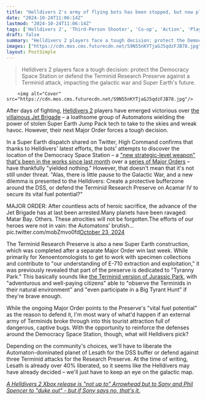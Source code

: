 ```yaml
---
title: "Helldivers 2's army of flying bots has been stopped, but now players face a tough decision - protect the Democracy Space Station or the Terminid version of Jurassic Park"
date: "2024-10-24T11:06:14Z"
lastmod: "2024-10-24T11:06:14Z"
tags: ['Helldivers 2', 'Third-Person Shooter', 'Co-op', 'Action', 'PlayStation', 'Major Order', 'Democracy Space Station', 'Terminid Research Preserve', 'Jet Brigade', 'Automatons']
draft: false
summary: "Helldivers 2 players face a tough decision: protect the Democracy Space Station or defend the Terminid Research Preserve against a Terminid attack, impacting the galactic war and Super Earth's future."
images: ["https://cdn.mos.cms.futurecdn.net/S9N55nKYTjaGJ5qdzFJB78.jpg"]
layout: PostSimple
---
```

> Helldivers 2 players face a tough decision: protect the Democracy Space Station or defend the Terminid Research Preserve against a Terminid attack, impacting the galactic war and Super Earth's future.


        <img alt="Cover" src="https://cdn.mos.cms.futurecdn.net/S9N55nKYTjaGJ5qdzFJB78.jpg"/>
        
After days of fighting, [<u>Helldivers 2</u>](https://www.gamesradar.com/helldivers-2-guide/) players have emerged victorious over [<u>the villainous Jet Brigade</u>](https://www.gamesradar.com/games/third-person-shooter/helldivers-2s-jump-pack-buff-immediately-backfires-theyre-so-good-now-that-the-automatons-stole-some-for-themselves-and-the-jet-brigade-is-kicking-our-butts/) – a loathsome group of Automatons wielding the power of stolen Super Earth Jump Pack tech to take to the skies and wreak havoc. However, their next Major Order forces a tough decision. 

In a Super Earth dispatch shared on Twitter, High Command confirms that thanks to Helldivers' latest efforts, the bots' attempts to discover the location of the Democracy Space Station – a [<u>"new strategic-level weapon" that's been in the works since last month</u>](https://www.gamesradar.com/games/third-person-shooter/helldivers-2-takes-a-big-swing-in-its-galactic-war-by-letting-players-choose-the-home-of-a-democracy-space-station-which-could-change-the-course-of-the-war/) over a [<u>series of Major Orders</u>](https://www.gamesradar.com/games/third-person-shooter/helldivers-2s-democracy-space-station-just-passed-a-big-major-order-but-we-need-to-steal-i-mean-liberate-a-mining-base-from-the-automatons-next/) – have thankfully "yielded nothing." However, that doesn't mean that it's not still under threat. "Alas, there is little pause to the Galactic War, and a new dilemma is presented to the Helldivers: Create a protective bufferzone around the DSS, or defend the Terminid Research Preserve on Acamar IV to secure its vital fuel potential?"

MAJOR ORDER: After countless acts of heroic sacrifice, the advance of the Jet Brigade has at last been arrested.Many planets have been ravaged: Matar Bay. Others. These atrocities will not be forgotten.The efforts of our heroes were not in vain: the Automatons' brutish… pic.twitter.com/mobZmvo0fd[October 23, 2024](https://twitter.com/helldivers2/status/1849138340563439959)

The Terminid Research Preserve is also a new Super Earth construction, which was completed after a separate Major Order win last week. While primarily for Xenoentomologists to get to work with specimen collections and contribute to "our understanding of E-710 extraction and exploitation," it was previously revealed that part of the preserve is dedicated to "Tyranny Park." This basically sounds like [<u>the Terminid version of Jurassic Park</u>](https://www.gamesradar.com/games/third-person-shooter/after-helldiver-2s-latest-major-order-win-it-looks-like-super-earth-is-setting-up-its-own-terminid-version-of-jurassic-park/), with "adventurous and well-paying citizens" able to "observe the Terminids in their natural environment" and "even participate in a Big Tyrant Hunt" if they're brave enough. 

While the ongoing Major Order points to the Preserve's "vital fuel potential" as the reason to defend it, I'm most wary of what'd happen if an external army of Terminids broke through into this tourist attraction full of dangerous, captive bugs. With the opportunity to reinforce the defenses around the Democracy Space Station, though, what will Helldivers pick?

Depending on the community's choices, we'll have to liberate the Automaton-dominated planet of Lesath for the DSS buffer or defend against three Terminid attacks for the Research Preserve. At the time of writing, Lesath is already over 40% liberated, so it seems like the Helldivers may have already decided – we'll just have to keep an eye on the galactic map.

[<u><em>A Helldivers 2 Xbox release is "not up to" Arrowhead but to Sony and Phil Spencer to "duke out" - but if Sony says no, that's it.</em></u>](https://www.gamesradar.com/games/third-person-shooter/a-helldivers-2-xbox-release-is-not-up-to-arrowhead-but-to-sony-and-phil-spencer-to-duke-out-but-if-sony-says-no-thats-it/)
        